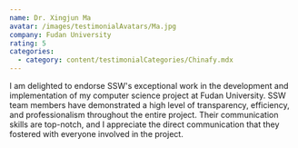```yaml
---
name: Dr. Xingjun Ma
avatar: /images/testimonialAvatars/Ma.jpg
company: Fudan University
rating: 5
categories:
  - category: content/testimonialCategories/Chinafy.mdx
---
```


I am delighted to endorse SSW's exceptional work in the development and implementation of my computer science project at Fudan University. SSW team members have demonstrated a high level of transparency, efficiency, and professionalism throughout the entire project. Their communication skills are top-notch, and I appreciate the direct communication that they fostered with everyone involved in the project. 
